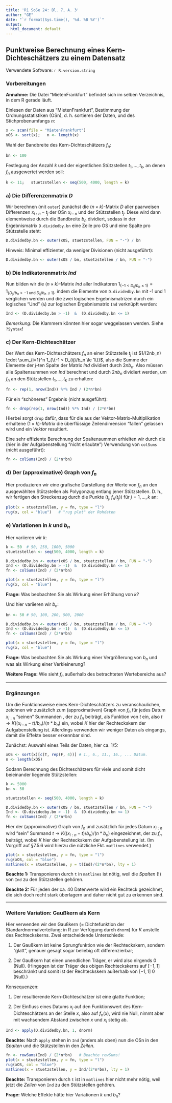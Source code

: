 ```yaml
---
title: 'R1 SoSe 24: Bl. 7, A. 3'
author: "GE"
date: "`r format(Sys.time(), '%d. %B %Y')`"
output:
  html_document: default
---
```


## Punktweise Berechnung eines Kern-Dichteschätzers zu einem Datensatz

Verwendete Software: `r R.version.string`

### Vorbereitungen

**Annahme:** Die Datei "MietenFrankfurt" befindet sich im selben
Verzeichnis, in dem R gerade läuft.

Einlesen der Daten aus "MietenFrankfurt", Bestimmung der Ordnungsstatistiken (OSn),
d. h. sortieren der Daten, und des Stichprobenumfangs $n$:
```r
x <- scan(file = "MietenFrankfurt")
xOS <- sort(x);   n <- length(x)
```

Wahl der Bandbreite des Kern-Dichteschätzers $f_n$:
```r
bn <- 100
```

Festlegung der Anzahl $k$ und der eigentlichen Stützstellen $t_1, \ldots, t_k$,
an denen $f_n$ ausgewertet werden soll:
```r
k <- 11;   stuetzstellen <- seq(500, 4000, length = k)
```


### a) Die Differenzenmatrix $D$

Wir berechnen (mit `outer`) zunächst die $(n \times k)$-Matrix $D$ aller paarweisen
Differenzen $x_{i:n} - t_j$ der OSn $x_{i:n}$ und der Stützstellen $t_j$. Diese wird
dann elementweise durch die Bandbreite $b_n$ dividiert, sodass in der Ergebnismatrix
`D.dividedby.bn` eine Zeile pro OS und eine Spalte pro Stützstelle steht:
```r
D.dividedby.bn <- outer(xOS, stuetzstellen, FUN = "-") / bn
```

Hinweis: Minimal effizienter, da weniger Divisionen (nicht ausgeführt):
```r
D.dividedby.bn <- outer(xOS / bn, stuetzstellen / bn, FUN = "-")
```


### b) Die Indikatorenmatrix $Ind$

Nun bilden wir die $(n \times k)$-Matrix $Ind$ aller Indikatoren $1_{\{-1 < D_{ij}/b_n
\le 1\}} = 1_{\{D_{ij}/b_n > -1 \text{ und } D_{ij}/b_n \le 1\}}$, indem die
Elemente von `D.dividedby.bn` mit -1 und 1 verglichen werden und die zwei logischen
Ergebnismatrizen durch ein logisches "Und" (`&`) zur logischen Ergebnismatrix `Ind`
verknüpft werden:
```r
Ind <- (D.dividedby.bn > -1)  &  (D.dividedby.bn <= 1)
```

*Bemerkung:* Die Klammern könnten hier sogar weggelassen werden. Siehe `?Syntax`!


### c) Der Kern-Dichteschätzer

Der Wert des Kern-Dichteschätzers $f_n$ an einer Stützstelle $t_j$ ist 
$1/(2nb_n) \cdot \sum_{i=1}^n 1_{\{-1 < D_{ij}/b_n \le 1\}}$, also die
Summe der Elemente der $j$-ten Spalte der Matrix $Ind$ dividiert durch
$2nb_n$. Also müssen alle Spaltensummen von $Ind$ berechnet und durch
$2nb_n$ dividiert werden, um $f_n$ an den Stützstellen $t_1, \ldots, t_k$
zu erhalten:
```r
fn <- rep(1, nrow(Ind)) %*% Ind / (2*n*bn)
```

Für ein "schöneres" Ergebnis (nicht ausgeführt):
```r
fn <- drop(rep(1, nrow(Ind)) %*% Ind) / (2*n*bn)
```
Hierbei sorgt `drop` dafür, dass für die aus der Vektor-Matrix-Multiplikation
erhaltene $(1 \times k)$-*Matrix* die überflüssige Zeilendimension "fallen"
gelassen wird und ein *Vektor* resultiert.

Eine sehr effiziente Berechnung der Spaltensummen erhielten wir durch die
(hier in der Aufgabenstellung "nicht erlaubte") Verwendung von `colSums`
(nicht ausgeführt):
```r
fn <- colSums(Ind) / (2*n*bn)
```


### d) Der (approximative) Graph von $f_n$

Hier produzieren wir eine grafische Darstellung der Werte von $f_n$ an den
ausgewählten Stützstellen als Polygonzug entlang jener Stützstellen. D. h.,
wir fertigen den Streckenzug durch die Punkte $(t_j, f_n(t_j))$ für $j = 1,
\ldots, k$ an:
```r
plot(x = stuetzstellen, y = fn, type = "l")
rug(x, col = "blue")   # "rug plot" der Rohdaten
```


### e) Variationen in $k$ und $b_n$

Hier variieren wir $k$:
```r
k <- 50  # 50, 250, 1000, 5000
stuetzstellen <- seq(500, 4000, length = k)

D.dividedby.bn <- outer(xOS / bn, stuetzstellen / bn, FUN = "-")
Ind <- (D.dividedby.bn > -1)  &  (D.dividedby.bn <= 1)
fn <- colSums(Ind) / (2*n*bn)

plot(x = stuetzstellen, y = fn, type = "l")
rug(x, col = "blue")
```

**Frage:** Was beobachten Sie als Wirkung einer Erhöhung von $k$?


Und hier variieren wir $b_n$:
```r
bn <- 50 # 50, 100, 200, 500, 2000

D.dividedby.bn <- outer(xOS / bn, stuetzstellen / bn, FUN = "-")
Ind <- (D.dividedby.bn > -1)  &  (D.dividedby.bn <= 1)
fn <- colSums(Ind) / (2*n*bn)

plot(x = stuetzstellen, y = fn, type = "l")
rug(x, col = "blue")
```

**Frage:** Was beobachten Sie als Wirkung einer Vergrößerung von $b_n$
und was als Wirkung einer Verkleinerung?


**Weitere Frage:** Wie sieht $f_n$ außerhalb des betrachteten Wertebereichs aus?

---

### Ergänzungen

Um die Funktionsweise eines Kern-Dichteschätzers zu veranschaulichen, zeichnen
wir zusätzlich zum (approximativen) Graph von $f_n$ für jedes Datum $x_{i:n}$
"seinen" Summanden , der zu $f_n$ beiträgt, als Funktion von $t$ ein, also
$t \to K((x_{i:n} - t)/b_n) / (n*b_n)$ ein, wobei $K$ hier der Rechteckskern
der Aufgabenstellung ist. Allerdings verwenden wir weniger Daten als eingangs,
damit die Effekte besser erkennbar sind.

Zunächst: Auswahl eines Teils der Daten, hier ca. 1/5:
```r
xOS <- sort(x)[c(T, rep(F, 4))] # 1., 6., 11., 16., ... Datum.
n <- length(xOS)
```

Sodann Berechnung des Dichteschätzers für viele und somit dicht beieinander
liegende Stützstellen:
```r
k <- 5000
bn <- 50

stuetzstellen <- seq(500, 4000, length = k)

D.dividedby.bn <- outer(xOS / bn, stuetzstellen / bn, FUN = "-")
Ind <- (D.dividedby.bn > -1)  &  (D.dividedby.bn <= 1)
fn <- colSums(Ind) / (2*n*bn)
```

Hier der (approximative) Graph von $f_n$ und zusätzlich für jedes Datum
$x_{i:n}$ wird "sein" Summand $t \to K((x_{i:n} - t)/b_n) / (n*b_n)$
eingezeichnet, der zu $f_n$ beiträgt, wobei $K$ hier der Rechteckskern
der Aufgabenstellung ist. (Im Vorgriff auf §7.5.6 wird hierzu die
nützliche Fkt. `matlines` verwendet.)
```r
plot(x = stuetzstellen, y = fn, type = "l")
rug(xOS, col = "blue")
matlines(x = stuetzstellen, y = t(Ind)/(2*n*bn), lty = 1)
```

**Beachte 1:** Transponieren durch `t` in `matlines` ist nötig,
weil die *Spalten* (!) von `Ind` zu den Stützstellen gehören.

**Beachte 2:** Für jeden der ca. 40 Datenwerte wird ein Rechteck gezeichnet,
die sich doch recht stark überlagern und daher nicht gut zu erkennen sind.


---

### Weitere Variation: Gaußkern als Kern 

Hier verwenden wir den Gaußkern (= Dichtefunktion der Standardnormalverteilung;
in R zur Verfügung durch `dnorm`) für $K$ anstelle des Rechteckskerns. Zwei
entscheidende Unterschiede:

1. Der Gaußkern ist keine Sprungfunktion wie der Rechteckskern, sondern "glatt",
genauer gesagt sogar beliebig oft differenzierbar;

2. Der Gaußkern hat einen unendlichen Träger, er wird also nirgends 0 (Null).
(Hingegen ist der Träger des obigen Rechteckskerns auf $[-1, 1]$ beschränkt und
somit ist der Rechteckskern außerhalb von $[-1, 1]$ 0 (Null).)

Konsequenzen:

1. Der resultierende Kern-Dichteschätzer ist eine glatte Funktion;

2. Der Einfluss eines Datums $x_i$ auf den Funktionswert des Kern-Dichteschätzers
an der Stelle $x$, also auf $f_n(x)$, wird nie Null, nimmt aber mit wachsendem
Abstand zwischen $x$ und $x_i$ stetig ab.


```r
Ind <- apply(D.dividedby.bn, 1, dnorm)
```

**Beachte:** Nach `apply` stehen in `Ind` (anders als oben) nun die OSn in den
*Spalten* und die Stützstellen in den *Zeilen*.


```r
fn <- rowSums(Ind) / (2*n*bn)   # Beachte rowSums!
plot(x = stuetzstellen, y = fn, type = "l")
rug(xOS, col = "blue") 
matlines(x = stuetzstellen, y = Ind/(2*n*bn), lty = 1)
```

**Beachte:** Transponieren durch `t` ist in `matlines` hier nicht mehr
nötig, weil jetzt die *Zeilen* von `Ind` zu den Stützstellen gehören.


**Frage:** Welche Effekte hätte hier Variationen $k$ und $b_n$?
